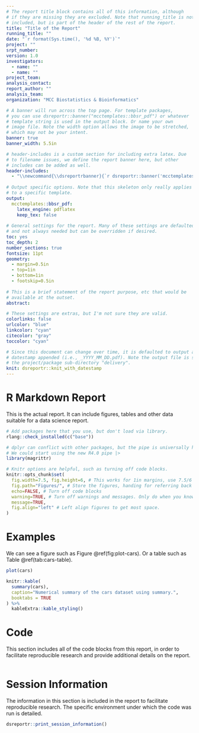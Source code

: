 ```yaml
---
# The report title block contains all of this information, although
# if they are missing they are excluded. Note that running_title is not
# included, but is part of the header of the rest of the report.
title: "Title of the Report"
running_title: ""
date: "`r format(Sys.time(), '%d %B, %Y')`"
project: ""
srpt_number:
version: 1.0
investigators:
  - name: ""
  - name: ""
project_team:
analysis_contact:
report_author: ""
analysis_team:
organization: "MCC Biostatistics & Bioinformatics"

# A banner will run across the top page. For template packages,
# you can use dsreportr::banner("mcctemplates::bbsr_pdf") or whatever
# template string is used in the output block. Or name your own
# image file. Note the width option allows the image to be stretched,
# which may not be your intent.
banner: true
banner_width: 5.5in

# header-includes is a custom section for including extra latex. Due
# to filename issues, we define the report banner here, but other
# includes can be added as well.
header-includes:
  - "\\newcommand{\\dsreportrbanner}{`r dsreportr::banner('mcctemplates::bbsr_pdf')`}"
  
# Output specific options. Note that this skeleton only really applies
# to a specific template.
output:
  mcctemplates::bbsr_pdf:
    latex_engine: pdflatex
    keep_tex: false
    
# General settings for the report. Many of these settings are defaulted
# and not always needed but can be overridden if desired.
toc: yes
toc_depth: 2
number_sections: true
fontsize: 11pt
geometry:
  - margin=0.5in
  - top=1in
  - bottom=1in
  - footskip=0.5in
  
# This is a brief statement of the report purpose, etc that would be
# available at the outset.
abstract: 

# These settings are extras, but I'm not sure they are valid.
colorlinks: false
urlcolor: "blue"
linkcolor: "cyan"
citecolor: "gray"
toccolor: "cyan"

# Since this document can change over time, it is defaulted to output a pdf with the
# datestamp appended (i.e., _YYYY_MM_DD.pdf). Note the output file is stored in
# the project/package sub-directory "delivery".
knit: dsreportr::knit_with_datestamp
---
```


# R Markdown Report
This is the actual report. It can include figures, tables and other data
suitable for a data science report.
```r
# Add packages here that you use, but don't load via library.
rlang::check_installed(c("base"))

# dplyr can conflict with other packages, but the pipe is universally helpful.
# We could start using the new R4.0 pipe |>
library(magrittr)

# Knitr options are helpful, such as turning off code blocks.
knitr::opts_chunk$set(
  fig.width=7.5, fig.height=6, # This works for 1in margins, use 7.5/6 for 0.5 margins
  fig.path="Figures/", # Store the figures, handing for referring back to the report
  echo=FALSE, # Turn off code blocks
  warning=TRUE, # Turn off warnings and messages. Only do when you know what they are.
  message=TRUE,
  fig.align="left" # Left align figures to get most space.
)
```

# Examples

We can see a figure such as Figure \@ref(fig:plot-cars). Or a table such as Table \@ref(tab:cars-table).

```r
plot(cars)
```

```r
knitr::kable(
  summary(cars),
  caption="Numerical summary of the cars dataset using summary.",
  booktabs = TRUE
) %>%
  kableExtra::kable_styling()

```


<!---
ATTENTION: The code below will accumulate all of the code blocks and print them out
here, as section (called Code). This allows you to still have the code but not clutter
the report.
--->
\newpage
# Code
This section includes all of the code blocks from this report, in order to facilitate 
reproducible research and provide additional details on the report. 

```r
```



<!---
ATTENTION: The below text should remain at the bottom of your markdown
as it provides tables about the runtime environment. You should leave
everything from the start of this paragraph down at the end of the 
document.
--->
\newpage
# Session Information
The information in this section is included in the report to facilitate reproducible research. The specific environment under which the code was run is detailed. 
```r
dsreportr::print_session_information()
```
